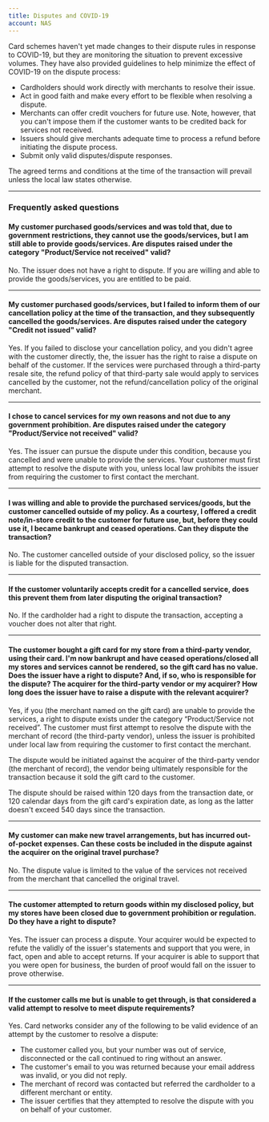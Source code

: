 ```yaml
---
title: Disputes and COVID-19
account: NAS
---
```


Card schemes haven't yet made changes to their dispute rules in response to COVID-19, but they are monitoring the situation to prevent excessive volumes. They have also provided guidelines to help minimize the effect of COVID-19 on the dispute process:

- Cardholders should work directly with merchants to resolve their issue.
- Act in good faith and make every effort to be flexible when resolving a dispute.
- Merchants can offer credit vouchers for future use. Note, however, that you can't impose them if the customer wants to be credited back for services not received.
- Issuers should give merchants adequate time to process a refund before initiating the dispute process.
- Submit only valid disputes/dispute responses.

The agreed terms and conditions at the time of the transaction will prevail unless the local law states otherwise.

---

### Frequently asked questions

#### My customer purchased goods/services and was told that, due to government restrictions, they cannot use the goods/services, but I am still able to provide goods/services. Are disputes raised under the category "Product/Service not received" valid?
No. The issuer does not have a right to dispute. If you are willing and able to provide the goods/services, you are entitled to be paid.

---

#### My customer purchased goods/services, but I failed to inform them of our cancellation policy at the time of the transaction, and they subsequently cancelled the goods/services. Are disputes raised under the category "Credit not issued" valid?
Yes. If you failed to disclose your cancellation policy, and you didn't agree with the customer directly, the, the issuer has the right to raise a dispute on behalf of the customer. If the services were purchased through a third-party resale site, the refund policy of that third-party sale would apply to services cancelled by the customer, not the refund/cancellation policy of the original merchant.

---

#### I chose to cancel services for my own reasons and not due to any government prohibition. Are disputes raised under the category "Product/Service not received" valid?
Yes. The issuer can pursue the dispute under this condition, because you cancelled and were unable to provide the services. Your customer must first attempt to resolve the dispute with you, unless local law prohibits the issuer from requiring the customer to first contact the merchant.

---

#### I was willing and able to provide the purchased services/goods, but the customer cancelled outside of my policy. As a courtesy, I offered a credit note/in-store credit to the customer for future use, but, before they could use it, I became bankrupt and ceased operations. Can they dispute the transaction?
No. The customer cancelled outside of your disclosed policy, so the issuer is liable for the disputed transaction.

---

#### If the customer voluntarily accepts credit for a cancelled service, does this prevent them from later disputing the original transaction?
No. If the cardholder had a right to dispute the transaction, accepting a voucher does not alter that right.

---

#### The customer bought a gift card for my store from a third-party vendor, using their card. I'm now bankrupt and have ceased operations/closed all my stores and services cannot be rendered, so the gift card has no value. Does the issuer have a right to dispute? And, if so, who is responsible for the dispute? The acquirer for the third-party vendor or my acquirer? How long does the issuer have to raise a dispute with the relevant acquirer?
Yes, if you (the merchant named on the gift card) are unable to provide the services, a right to dispute exists under the category “Product/Service not received”. The customer must first attempt to resolve the dispute with the merchant of record (the third-party vendor), unless the issuer is prohibited under local law from requiring the customer to first contact the merchant.

The dispute would be initiated against the acquirer of the third-party vendor (the merchant of record), the vendor being ultimately responsible for the transaction because it sold the gift card to the customer.

The dispute should be raised within 120 days from the transaction date, or 120 calendar days from the gift card's expiration date, as long as the latter doesn't exceed 540 days since the transaction.

---

#### My customer can make new travel arrangements, but has incurred out-of-pocket expenses. Can these costs be included in the dispute against the acquirer on the original travel purchase?
No. The dispute value is limited to the value of the services not received from the merchant that cancelled the original travel.

---

#### The customer attempted to return goods within my disclosed policy, but my stores have been closed due to government prohibition or regulation. Do they have a right to dispute?
Yes. The issuer can process a dispute. Your acquirer would be expected to refute the validly of the issuer's statements and support that you were, in fact, open and able to accept returns. If your acquirer is able to support that you were open for business, the burden of proof would fall on the issuer to prove otherwise.

---

#### If the customer calls me but is unable to get through, is that considered a valid attempt to resolve to meet dispute requirements?
Yes. Card networks consider any of the following to be valid evidence of an attempt by the customer to resolve a dispute:

- The customer called you, but your number was out of service, disconnected or the call continued to ring without an answer.
- The customer's email to you was returned because your email address was invalid, or you did not reply.
- The merchant of record was contacted but referred the cardholder to a different merchant or entity.
- The issuer certifies that they attempted to resolve the dispute with you on behalf of your customer.